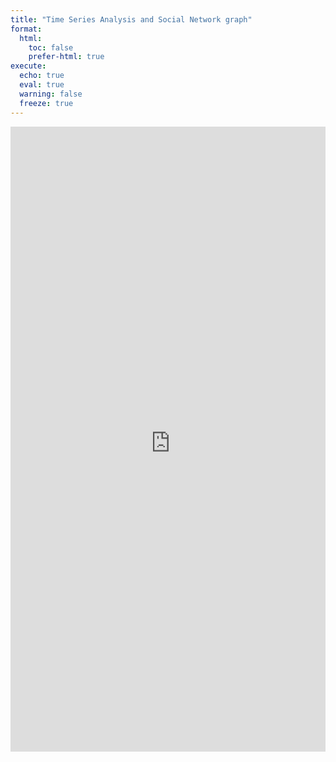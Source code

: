 ```yaml
---
title: "Time Series Analysis and Social Network graph"
format:
  html:
    toc: false
    prefer-html: true
execute: 
  echo: true
  eval: true
  warning: false
  freeze: true
---
```


```{=html}
<div style="width: 100%; height: 1000px; padding: 0; overflow: hidden;">
  <iframe 
    src="https://vriadi.shinyapps.io/reefwhispers_app3/" 
    title="CMAP-RSI Explorer"
    style="width: 135%; height: 135%; transform: scale(0.75); transform-origin: top left; border: none;">
  </iframe>
</div>
```